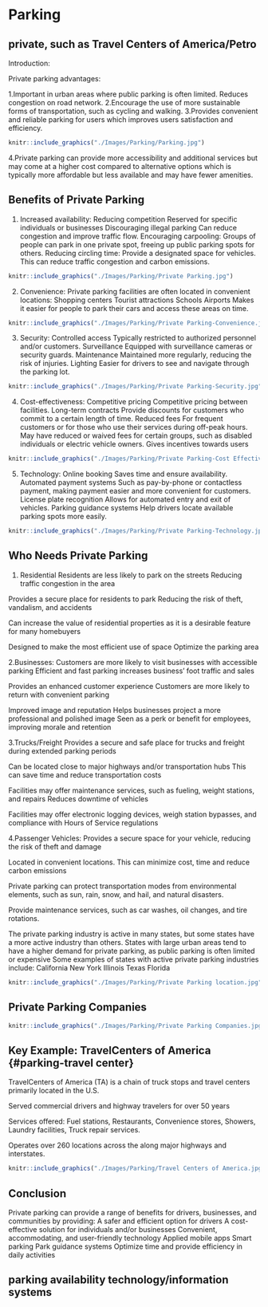 # Parking {#parking}

## private, such as Travel Centers of America/Petro {#parking-privateparking}

Introduction: 

Private parking advantages:

1.Important in urban areas where public parking is often limited.
Reduces congestion on road network.
2.Encourage the use of more sustainable forms of transportation, such as cycling and walking.
3.Provides convenient and reliable parking for users which improves users satisfaction and efficiency.

```r
knitr::include_graphics("./Images/Parking/Parking.jpg")
```
4.Private parking can provide more accessibility and additional services but may come at a higher cost compared to alternative options which is typically more affordable but less available and may have fewer amenities.

## Benefits of Private Parking {#parking-benefits}

1. Increased availability:
Reducing competition
Reserved for specific individuals or businesses
Discouraging illegal parking
Can reduce congestion and improve traffic flow.
Encouraging carpooling:
Groups of people can park in one private spot, freeing up public parking spots for others.
Reducing circling time:
Provide a designated space for vehicles. This can reduce traffic congestion and carbon emissions.

```r
knitr::include_graphics("./Images/Parking/Private Parking.jpg")
```

2. Convenience:
Private parking facilities are often located in convenient locations:
Shopping centers
Tourist attractions
Schools
Airports
Makes it easier for people to park their cars and access these areas  on time.


```r
knitr::include_graphics("./Images/Parking/Private Parking-Convenience.jpg")
```

3. Security:
Controlled access
Typically restricted to authorized personnel and/or customers.
Surveillance
Equipped with surveillance cameras or security guards.
Maintenance
Maintained more regularly, reducing the risk of injuries.
Lighting
Easier for drivers to see and navigate through the parking lot.

```r
knitr::include_graphics("./Images/Parking/Private Parking-Security.jpg")
```

4. Cost-effectiveness:
Competitive pricing
Competitive pricing between facilities.
Long-term contracts
Provide discounts for customers who commit to a certain length of time.
Reduced fees
For frequent customers or for those who use their services during off-peak hours.
May have reduced or waived fees for certain groups, such as disabled individuals or electric vehicle owners.
Gives incentives towards users

```r
knitr::include_graphics("./Images/Parking/Private Parking-Cost Effectiveness.jpg")
```
5. Technology:
Online booking
Saves time and ensure availability.
Automated payment systems
Such as pay-by-phone or contactless payment, making payment easier and more convenient for customers.
License plate recognition
Allows for automated entry and exit of vehicles.
Parking guidance systems
Help drivers locate available parking spots more easily.

```r
knitr::include_graphics("./Images/Parking/Private Parking-Technology.jpg")
```
## Who Needs Private Parking {#parking-needs}
1. Residential
Residents are less likely to park on the streets
Reducing traffic congestion in the area

Provides a secure place for residents to park
Reducing the risk of theft, vandalism, and accidents

Can increase the value of residential properties as it is a desirable feature for many homebuyers

Designed to make the most efficient use of space
Optimize the parking area

2.Businesses:
Customers are more likely to visit businesses with accessible parking
Efficient and fast parking increases business’ foot traffic and sales

Provides an enhanced customer experience
Customers are more likely to return with convenient parking

Improved image and reputation
Helps businesses project a more professional and polished image
Seen as a perk or benefit for employees, improving morale and retention

3.Trucks/Freight
Provides a secure and safe place for trucks and freight during extended parking periods

Can be located close to major highways and/or transportation hubs
This can save time and reduce transportation costs

Facilities may offer maintenance services, such as fueling, weight stations, and repairs
Reduces downtime of vehicles

Facilities may offer electronic logging devices, weigh station bypasses, and compliance with Hours of Service regulations

4.Passenger Vehicles:
Provides a secure space for your vehicle, reducing the risk of theft and damage

Located in convenient locations. This can minimize cost, time and reduce carbon emissions

Private parking can protect transportation modes from environmental elements, such as sun, rain, snow, and hail, and natural disasters.

Provide maintenance services, such as car washes, oil changes, and tire rotations.


The private parking industry is active in many states, but some states have a more active industry than others.
States with large urban areas tend to have a higher demand for private parking, as public parking is often limited or expensive
Some examples of states with active private parking industries include:
California
New York
Illinois
Texas
Florida

```r
knitr::include_graphics("./Images/Parking/Private Parking location.jpg")
```
## Private Parking Companies {#parking-companies}

```r
knitr::include_graphics("./Images/Parking/Private Parking Companies.jpg")
```
## Key Example: TravelCenters of America {#parking-travel center}

TravelCenters of America (TA) is a chain of truck stops and travel centers primarily located in the U.S.

Served commercial drivers and highway travelers for over 50 years

Services offered:
Fuel stations, Restaurants, Convenience stores, Showers, Laundry facilities, Truck repair services.

Operates over 260 locations across the along major highways and interstates.

```r
knitr::include_graphics("./Images/Parking/Travel Centers of America.jpg")
```
## Conclusion {#parking-conclusions}

Private parking can provide a range of benefits for drivers, businesses, and communities by providing:
A safer and efficient option for drivers
A cost-effective solution for individuals and/or businesses
Convenient, accommodating, and user-friendly technology
Applied mobile apps
Smart parking
Park guidance systems
Optimize time and provide efficiency in daily activities

## parking availability technology/information systems
